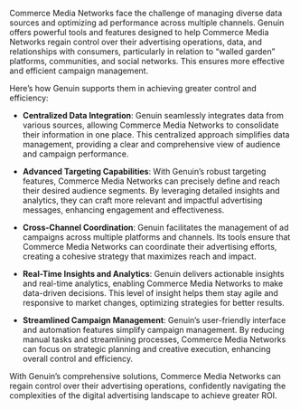 Commerce Media Networks face the challenge of managing diverse data sources and optimizing ad performance across multiple channels. Genuin offers powerful tools and features designed to help Commerce Media Networks regain control over their advertising operations, data, and relationships with consumers, particularly in relation to “walled garden” platforms, communities, and social networks. This ensures more effective and efficient campaign management.

Here’s how Genuin supports them in achieving greater control and efficiency:

-   **Centralized Data Integration**: Genuin seamlessly integrates data from various sources, allowing Commerce Media Networks to consolidate their information in one place. This centralized approach simplifies data management, providing a clear and comprehensive view of audience and campaign performance.  
      
    
-   **Advanced Targeting Capabilities**: With Genuin’s robust targeting features, Commerce Media Networks can precisely define and reach their desired audience segments. By leveraging detailed insights and analytics, they can craft more relevant and impactful advertising messages, enhancing engagement and effectiveness.  
      
    
-   **Cross-Channel Coordination**: Genuin facilitates the management of ad campaigns across multiple platforms and channels. Its tools ensure that Commerce Media Networks can coordinate their advertising efforts, creating a cohesive strategy that maximizes reach and impact.  
      
    
-   **Real-Time Insights and Analytics**: Genuin delivers actionable insights and real-time analytics, enabling Commerce Media Networks to make data-driven decisions. This level of insight helps them stay agile and responsive to market changes, optimizing strategies for better results.  
      
    
-   **Streamlined Campaign Management**: Genuin’s user-friendly interface and automation features simplify campaign management. By reducing manual tasks and streamlining processes, Commerce Media Networks can focus on strategic planning and creative execution, enhancing overall control and efficiency.
    

With Genuin’s comprehensive solutions, Commerce Media Networks can regain control over their advertising operations, confidently navigating the complexities of the digital advertising landscape to achieve greater ROI.
